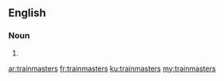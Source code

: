 ==English==

===Noun===
{{head|en|plural}}

# {{plural of|trainmaster|lang=en|nocat=1}}

[[ar:trainmasters]]
[[fr:trainmasters]]
[[ku:trainmasters]]
[[my:trainmasters]]